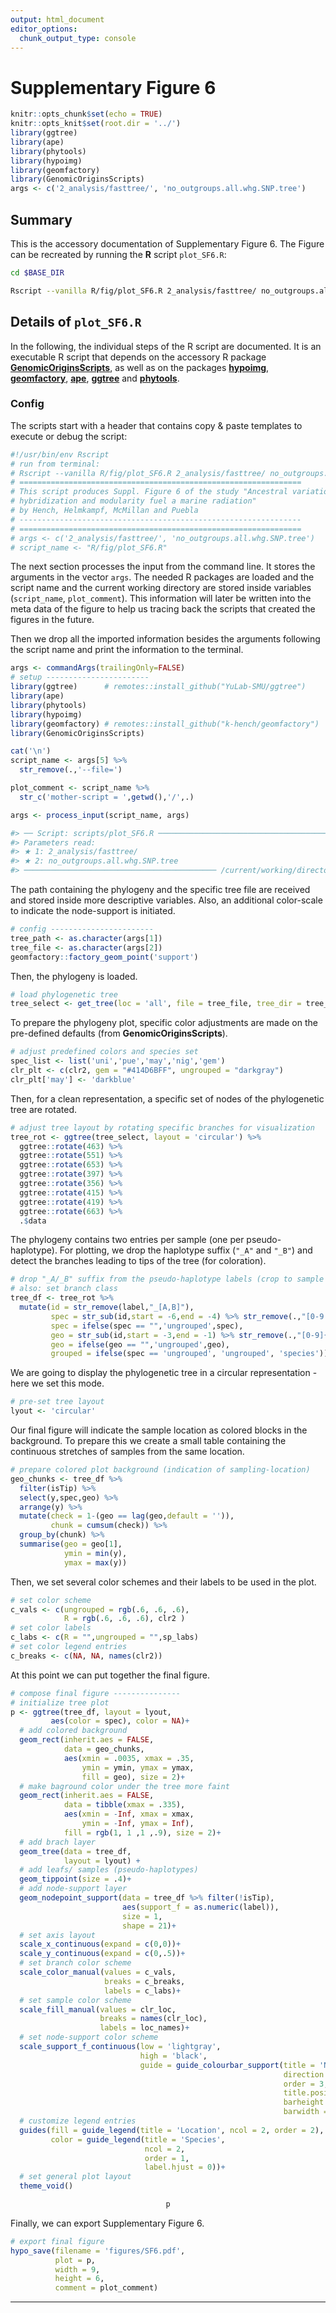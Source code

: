 ```yaml
---
output: html_document
editor_options:
  chunk_output_type: console
---
```

# Supplementary Figure 6

```r
knitr::opts_chunk$set(echo = TRUE)
knitr::opts_knit$set(root.dir = '../')
library(ggtree)
library(ape)
library(phytools)
library(hypoimg)
library(geomfactory)
library(GenomicOriginsScripts)
args <- c('2_analysis/fasttree/', 'no_outgroups.all.whg.SNP.tree')
```

## Summary

This is the accessory documentation of Supplementary Figure 6.
The Figure can be recreated by running the **R** script `plot_SF6.R`:

```sh
cd $BASE_DIR

Rscript --vanilla R/fig/plot_SF6.R 2_analysis/fasttree/ no_outgroups.all.whg.SNP.tree

```

## Details of `plot_SF6.R`

In the following, the individual steps of the R script are documented.
It is an executable R script that depends on the accessory R package [**GenomicOriginsScripts**](https://k-hench.github.io/GenomicOriginsScripts), as well as on the packages [**hypoimg**](https://k-hench.github.io/hypoimg),  [**geomfactory**](https://k-hench.github.io/geomfactory), [**ape**](http://ape-package.ird.fr/), [**ggtree**](https://yulab-smu.github.io/treedata-book/) and [**phytools**](https://github.com/liamrevell/phytools).

### Config

The scripts start with a header that contains copy & paste templates to execute or debug the script:

```r
#!/usr/bin/env Rscript
# run from terminal:
# Rscript --vanilla R/fig/plot_SF6.R 2_analysis/fasttree/ no_outgroups.all.whg.SNP.tree
# ===============================================================
# This script produces Suppl. Figure 6 of the study "Ancestral variation,
# hybridization and modularity fuel a marine radiation"
# by Hench, Helmkampf, McMillan and Puebla
# ---------------------------------------------------------------
# ===============================================================
# args <- c('2_analysis/fasttree/', 'no_outgroups.all.whg.SNP.tree')
# script_name <- "R/fig/plot_SF6.R"
```

The next section processes the input from the command line.
It stores the arguments in the vector `args`.
The needed R packages are loaded and the script name and the current working directory are stored inside variables (`script_name`, `plot_comment`).
This information will later be written into the meta data of the figure to help us tracing back the scripts that created the figures in the future.

Then we drop all the imported information besides the arguments following the script name and print the information to the terminal.

```r
args <- commandArgs(trailingOnly=FALSE)
# setup -----------------------
library(ggtree)      # remotes::install_github("YuLab-SMU/ggtree")
library(ape)
library(phytools)
library(hypoimg)
library(geomfactory) # remotes::install_github("k-hench/geomfactory")
library(GenomicOriginsScripts)

cat('\n')
script_name <- args[5] %>%
  str_remove(.,'--file=')

plot_comment <- script_name %>%
  str_c('mother-script = ',getwd(),'/',.)

args <- process_input(script_name, args)
```

```r
#> ── Script: scripts/plot_SF6.R ────────────────────────────────────────────
#> Parameters read:
#> ★ 1: 2_analysis/fasttree/
#> ★ 2: no_outgroups.all.whg.SNP.tree
#> ─────────────────────────────────────────── /current/working/directory ───
```

The path containing the phylogeny and the specific tree file are received and stored inside more descriptive variables.
Also, an additional color-scale to indicate the node-support is initiated.

```r
# config -----------------------
tree_path <- as.character(args[1])
tree_file <- as.character(args[2])
geomfactory::factory_geom_point('support')
```

Then, the phylogeny is loaded.

```r
# load phylogenetic tree
tree_select <- get_tree(loc = 'all', file = tree_file, tree_dir = tree_path)$tree[[1]]
```

To prepare the phylogeny plot, specific color adjustments are made on the pre-defined defaults (from **GenomicOriginsScripts**).

```r
# adjust predefined colors and species set
spec_list <- list('uni','pue','may','nig','gem')
clr_plt <- c(clr2, gem = "#414D6BFF", ungrouped = "darkgray")
clr_plt['may'] <- 'darkblue'
```

Then, for a clean representation, a specific set of nodes of the phylogenetic tree are rotated.

```r
# adjust tree layout by rotating specific branches for visualization
tree_rot <- ggtree(tree_select, layout = 'circular') %>%
  ggtree::rotate(463) %>%
  ggtree::rotate(551) %>%
  ggtree::rotate(653) %>%
  ggtree::rotate(397) %>%
  ggtree::rotate(356) %>%
  ggtree::rotate(415) %>%
  ggtree::rotate(419) %>%
  ggtree::rotate(663) %>%
  .$data
```

The phylogeny contains two entries per sample (one per pseudo-haplotype).
For plotting, we drop the haplotype suffix (`"_A"` and `"_B"`) and detect the branches leading to tips of the tree (for coloration).

```r
# drop "_A/_B" suffix from the pseudo-haplotype labels (crop to sample ID)
# also: set branch class
tree_df <- tree_rot %>%
  mutate(id = str_remove(label,"_[A,B]"),
         spec = str_sub(id,start = -6,end = -4) %>% str_remove(.,"[0-9.]{1,3}$")%>% str_remove(.," "),
         spec = ifelse(spec == "",'ungrouped',spec),
         geo = str_sub(id,start = -3,end = -1) %>% str_remove(.,"[0-9]{1,3}$")%>% str_remove(.," "),
         geo = ifelse(geo == "",'ungrouped',geo),
         grouped = ifelse(spec == 'ungrouped', 'ungrouped', 'species'))
```

We are going to display the phylogenetic tree in a circular representation - here we set this mode.

```r
# pre-set tree layout
lyout <- 'circular'
```

Our final figure will indicate the sample location as colored blocks in the background.
To prepare this we create a small table containing the continuous stretches of samples from the same location.

```r
# prepare colored plot background (indication of sampling-location)
geo_chunks <- tree_df %>%
  filter(isTip) %>%
  select(y,spec,geo) %>%
  arrange(y) %>%
  mutate(check = 1-(geo == lag(geo,default = '')),
         chunk = cumsum(check)) %>%
  group_by(chunk) %>%
  summarise(geo = geo[1],
            ymin = min(y),
            ymax = max(y))
```

Then, we set several color schemes and their labels to be used in the plot.

```r
# set color scheme
c_vals <- c(ungrouped = rgb(.6, .6, .6),
            R = rgb(.6, .6, .6), clr2 )
# set color labels
c_labs <- c(R = "",ungrouped = "",sp_labs)
# set color legend entries
c_breaks <- c(NA, NA, names(clr2))
```

At this point we can put together the final figure.

```r
# compose final figure ---------------
# initialize tree plot
p <- ggtree(tree_df, layout = lyout,
         aes(color = spec), color = NA)+
  # add colored background
  geom_rect(inherit.aes = FALSE,
            data = geo_chunks,
            aes(xmin = .0035, xmax = .35,
                ymin = ymin, ymax = ymax,
                fill = geo), size = 2)+
  # make baground color under the tree more faint
  geom_rect(inherit.aes = FALSE,
            data = tibble(xmax = .335),
            aes(xmin = -Inf, xmax = xmax,
                ymin = -Inf, ymax = Inf),
            fill = rgb(1, 1 ,1 ,.9), size = 2)+
  # add brach layer
  geom_tree(data = tree_df,
            layout = lyout) +
  # add leafs/ samples (pseudo-haplotypes)
  geom_tippoint(size = .4)+
  # add node-support layer
  geom_nodepoint_support(data = tree_df %>% filter(!isTip),
                         aes(support_f = as.numeric(label)),
                         size = 1,
                         shape = 21)+
  # set axis layout
  scale_x_continuous(expand = c(0,0))+
  scale_y_continuous(expand = c(0,.5))+
  # set branch color scheme
  scale_color_manual(values = c_vals,
                     breaks = c_breaks,
                     labels = c_labs)+
  # set sample color scheme
  scale_fill_manual(values = clr_loc,
                    breaks = names(clr_loc),
                    labels = loc_names)+
  # set node-support color scheme
  scale_support_f_continuous(low = 'lightgray',
                             high = 'black',
                             guide = guide_colourbar_support(title = 'Node support',
                                                             direction = 'horizontal',
                                                             order = 3,
                                                             title.position = 'top',
                                                             barheight = unit(5, 'pt'),
                                                             barwidth = unit(150, 'pt')))+
  # customize legend entries
  guides(fill = guide_legend(title = 'Location', ncol = 2, order = 2),
         color = guide_legend(title = 'Species',
                              ncol = 2,
                              order = 1,
                              label.hjust = 0))+
  # set general plot layout
  theme_void()
```

<center>
```r
p
```
</center>

Finally, we can export Supplementary Figure 6.

```r
# export final figure
hypo_save(filename = 'figures/SF6.pdf',
          plot = p,
          width = 9,
          height = 6,
          comment = plot_comment)

```

---
